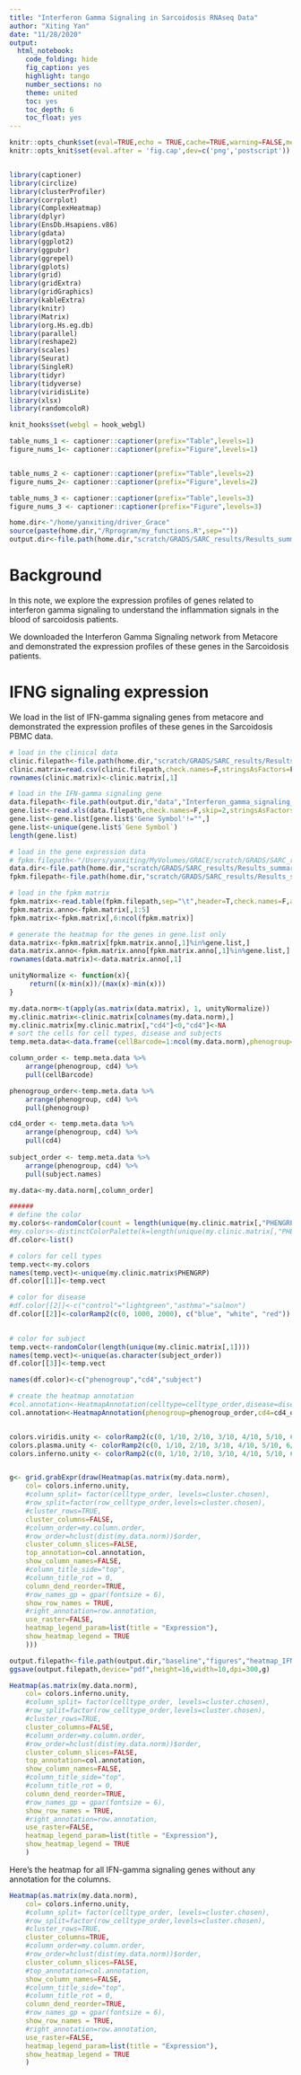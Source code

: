 ```yaml
---
title: "Interferon Gamma Signaling in Sarcoidosis RNAseq Data"
author: "Xiting Yan"
date: "11/28/2020"
output:
  html_notebook:
    code_folding: hide
    fig_caption: yes
    highlight: tango
    number_sections: no
    theme: united
    toc: yes
    toc_depth: 6
    toc_float: yes
---
```


```r
knitr::opts_chunk$set(eval=TRUE,echo = TRUE,cache=TRUE,warning=FALSE,message = FALSE,results='hold',cache.lazy = FALSE)
knitr::opts_knit$set(eval.after = 'fig.cap',dev=c('png','postscript'))


library(captioner)
library(circlize)
library(clusterProfiler)
library(corrplot)
library(ComplexHeatmap)
library(dplyr)
library(EnsDb.Hsapiens.v86)
library(gdata)
library(ggplot2)
library(ggpubr)
library(ggrepel)
library(gplots)
library(grid)
library(gridExtra)
library(gridGraphics)
library(kableExtra)
library(knitr)
library(Matrix)
library(org.Hs.eg.db)
library(parallel)
library(reshape2)
library(scales)
library(Seurat)
library(SingleR)
library(tidyr)
library(tidyverse)
library(viridisLite)
library(xlsx)
library(randomcoloR)

knit_hooks$set(webgl = hook_webgl)

table_nums_1 <- captioner::captioner(prefix="Table",levels=1)
figure_nums_1<- captioner::captioner(prefix="Figure",levels=1)


table_nums_2 <- captioner::captioner(prefix="Table",levels=2)
figure_nums_2<- captioner::captioner(prefix="Figure",levels=2)

table_nums_3 <- captioner::captioner(prefix="Table",levels=3)
figure_nums_3 <- captioner::captioner(prefix="Figure",levels=3)

home.dir<-"/home/yanxiting/driver_Grace"
source(paste(home.dir,"/Rprogram/my_functions.R",sep=""))
output.dir<-file.path(home.dir,"scratch/GRADS/SARC_results/Results_summary_PBMC_hg38")
```


# Background

In this note, we explore the expression profiles of genes related to interferon gamma signaling to understand the inflammation signals in the blood of sarcoidosis patients.

We downloaded the Interferon Gamma Signaling network from Metacore and demonstrated the expression profiles of these genes in the Sarcoidosis patients.

# IFNG signaling expression
We load in the list of IFN-gamma signaling genes from metacore and demonstrated the expression profiles of these genes in the Sarcoidosis PBMC data.
```r
# load in the clinical data
clinic.filepath<-file.path(home.dir,"scratch/GRADS/SARC_results/Results_summary_PBMC_hg38/data/clin_data_visit1_trunc_XY.csv")
clinic.matrix=read.csv(clinic.filepath,check.names=F,stringsAsFactors=F)
rownames(clinic.matrix)<-clinic.matrix[,1]

# load in the IFN-gamma signaling gene
data.filepath<-file.path(output.dir,"data","Interferon_gamma_signaling_metacore.xls")
gene.list<-read.xls(data.filepath,check.names=F,skip=2,stringsAsFactors=F)
gene.list<-gene.list[gene.list$'Gene Symbol'!="",]
gene.list<-unique(gene.list$`Gene Symbol`) 
length(gene.list)

# load in the gene expression data
# fpkm.filepath<-"/Users/yanxiting/MyVolumes/GRACE/scratch/GRADS/SARC_results/Results_summary_BAL_hg38/FPKM_matrix_hg38_Corrected_allGenes_BAL209_withAnnot.txt"
data.dir<-file.path(home.dir,"scratch/GRADS/SARC_results/Results_summary_PBMC_hg38")
fpkm.filepath<-file.path(home.dir,"scratch/GRADS/SARC_results/Results_summary_PBMC_hg38/baseline/data","TPM_baseline_276_clean_GRADSID.txt")

# load in the fpkm matrix
fpkm.matrix<-read.table(fpkm.filepath,sep="\t",header=T,check.names=F,as.is=TRUE,comment.char = "")
fpkm.matrix.anno<-fpkm.matrix[,1:5]
fpkm.matrix<-fpkm.matrix[,6:ncol(fpkm.matrix)]

# generate the heatmap for the genes in gene.list only
data.matrix<-fpkm.matrix[fpkm.matrix.anno[,1]%in%gene.list,]
data.matrix.anno<-fpkm.matrix.anno[fpkm.matrix.anno[,1]%in%gene.list,]
rownames(data.matrix)<-data.matrix.anno[,1]

unityNormalize <- function(x){
     return((x-min(x))/(max(x)-min(x)))
}

my.data.norm<-t(apply(as.matrix(data.matrix), 1, unityNormalize))  
my.clinic.matrix<-clinic.matrix[colnames(my.data.norm),]
my.clinic.matrix[my.clinic.matrix[,"cd4"]<0,"cd4"]<-NA
# sort the cells for cell types, disease and subjects
temp.meta.data<-data.frame(cellBarcode=1:ncol(my.data.norm),phenogroup=my.clinic.matrix[,"PHENGRP"],cd4=my.clinic.matrix[,"cd4"],subject.names=my.clinic.matrix[,1],stringsAsFactors=F)

column_order <- temp.meta.data %>% 
    arrange(phenogroup, cd4) %>%
    pull(cellBarcode)

phenogroup_order<-temp.meta.data %>% 
    arrange(phenogroup, cd4) %>%
    pull(phenogroup)

cd4_order <- temp.meta.data %>% 
    arrange(phenogroup, cd4) %>%
    pull(cd4)
    
subject_order <- temp.meta.data %>% 
    arrange(phenogroup, cd4) %>%
    pull(subject.names)

my.data<-my.data.norm[,column_order]

######
# define the color
my.colors<-randomColor(count = length(unique(my.clinic.matrix[,"PHENGRP"])),hue="random",luminosity="dark")
#my.colors<-distinctColorPalette(k=length(unique(my.clinic.matrix[,"PHENGRP"])),altCol=FALSE,runTsne=TRUE)
df.color<-list()

# colors for cell types
temp.vect<-my.colors
names(temp.vect)<-unique(my.clinic.matrix$PHENGRP)
df.color[[1]]<-temp.vect

# color for disease
#df.color[[2]]<-c("control"="lightgreen","asthma"="salmon")
df.color[[2]]<-colorRamp2(c(0, 1000, 2000), c("blue", "white", "red"))

  
# color for subject
temp.vect<-randomColor(length(unique(my.clinic.matrix[,1])))
names(temp.vect)<-unique(as.character(subject_order))
df.color[[3]]<-temp.vect

names(df.color)<-c("phenogroup","cd4","subject")

# create the heatmap annotation
#col.annotation<-HeatmapAnnotation(celltype=celltype_order,disease=disease_order,subject=subject_order,col=df.color,show_legend=FALSE,annotation_height=unit(7,"cm"))
col.annotation<-HeatmapAnnotation(phenogroup=phenogroup_order,cd4=cd4_order,show_legend=TRUE,annotation_height=unit(7,"cm"))


colors.viridis.unity <- colorRamp2(c(0, 1/10, 2/10, 3/10, 4/10, 5/10, 6/10, 7/10, 8/10, 1), c(viridis(n=9),viridis(n=9)[9]), space = "RGB")
colors.plasma.unity <- colorRamp2(c(0, 1/10, 2/10, 3/10, 4/10, 5/10, 6/10, 7/10, 8/10, 1), c(plasma(n=9),plasma(n=9)[9]), space = "RGB")
colors.inferno.unity <- colorRamp2(c(0, 1/10, 2/10, 3/10, 4/10, 5/10, 6/10, 7/10, 8/10, 1), c(inferno(n=9), inferno(n=9)[9]), space="RGB")


g<- grid.grabExpr(draw(Heatmap(as.matrix(my.data.norm), 
    col= colors.inferno.unity,
    #column_split= factor(celltype_order, levels=cluster.chosen),
    #row_split=factor(row_celltype_order,levels=cluster.chosen),
    #cluster_rows=TRUE,
    cluster_columns=FALSE,
    #column_order=my.column.order,
    #row_order=hclust(dist(my.data.norm))$order,
    cluster_column_slices=FALSE,
    top_annotation=col.annotation,
    show_column_names=FALSE,
    #column_title_side="top",
    #column_title_rot = 0,
    column_dend_reorder=TRUE,
    #row_names_gp = gpar(fontsize = 6),
    show_row_names = TRUE,
    #right_annotation=row.annotation,
    use_raster=FALSE,
    heatmap_legend_param=list(title = "Expression"),
    show_heatmap_legend = TRUE
    )))

output.filepath<-file.path(output.dir,"baseline","figures","heatmap_IFNGsignaling_CD4&Phenogroup.pdf")
ggsave(output.filepath,device="pdf",height=16,width=10,dpi=300,g)

Heatmap(as.matrix(my.data.norm), 
    col= colors.inferno.unity,
    #column_split= factor(celltype_order, levels=cluster.chosen),
    #row_split=factor(row_celltype_order,levels=cluster.chosen),
    #cluster_rows=TRUE,
    cluster_columns=FALSE,
    #column_order=my.column.order,
    #row_order=hclust(dist(my.data.norm))$order,
    cluster_column_slices=FALSE,
    top_annotation=col.annotation,
    show_column_names=FALSE,
    #column_title_side="top",
    #column_title_rot = 0,
    column_dend_reorder=TRUE,
    #row_names_gp = gpar(fontsize = 6),
    show_row_names = TRUE,
    #right_annotation=row.annotation,
    use_raster=FALSE,
    heatmap_legend_param=list(title = "Expression"),
    show_heatmap_legend = TRUE
    )
```


Here's the heatmap for all IFN-gamma signaling genes without any annotation for the columns.
```r
Heatmap(as.matrix(my.data.norm), 
    col= colors.inferno.unity,
    #column_split= factor(celltype_order, levels=cluster.chosen),
    #row_split=factor(row_celltype_order,levels=cluster.chosen),
    #cluster_rows=TRUE,
    cluster_columns=TRUE,
    #column_order=my.column.order,
    #row_order=hclust(dist(my.data.norm))$order,
    cluster_column_slices=FALSE,
    #top_annotation=col.annotation,
    show_column_names=FALSE,
    #column_title_side="top",
    #column_title_rot = 0,
    column_dend_reorder=TRUE,
    #row_names_gp = gpar(fontsize = 6),
    show_row_names = TRUE,
    #right_annotation=row.annotation,
    use_raster=FALSE,
    heatmap_legend_param=list(title = "Expression"),
    show_heatmap_legend = TRUE
    )
```

